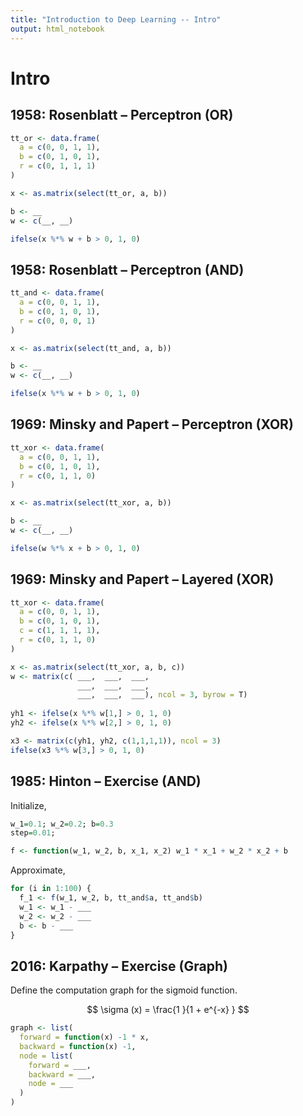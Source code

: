 ```yaml
---
title: "Introduction to Deep Learning -- Intro"
output: html_notebook
---
```


# Intro

## 1958: Rosenblatt -- Perceptron (OR)

```r
tt_or <- data.frame(
  a = c(0, 0, 1, 1),
  b = c(0, 1, 0, 1),
  r = c(0, 1, 1, 1)
)
```

```r
x <- as.matrix(select(tt_or, a, b))

b <- __
w <- c(__, __)

ifelse(x %*% w + b > 0, 1, 0)
```

## 1958: Rosenblatt -- Perceptron (AND)

```r
tt_and <- data.frame(
  a = c(0, 0, 1, 1),
  b = c(0, 1, 0, 1),
  r = c(0, 0, 0, 1)
)
```

```r
x <- as.matrix(select(tt_and, a, b))

b <- __
w <- c(__, __)

ifelse(x %*% w + b > 0, 1, 0)
```

## 1969: Minsky and Papert -- Perceptron (XOR)

```r
tt_xor <- data.frame(
  a = c(0, 0, 1, 1),
  b = c(0, 1, 0, 1),
  r = c(0, 1, 1, 0)
)
```

```r
x <- as.matrix(select(tt_xor, a, b))

b <- __
w <- c(__, __)

ifelse(w %*% x + b > 0, 1, 0)
```

## 1969: Minsky and Papert -- Layered (XOR)

```r
tt_xor <- data.frame(
  a = c(0, 0, 1, 1),
  b = c(0, 1, 0, 1),
  c = c(1, 1, 1, 1),
  r = c(0, 1, 1, 0)
)
```

```r
x <- as.matrix(select(tt_xor, a, b, c))
w <- matrix(c( ___,  ___,  ___,
               ___,  ___,  ___,
               ___,  ___,  ___), ncol = 3, byrow = T)
              
yh1 <- ifelse(x %*% w[1,] > 0, 1, 0)
yh2 <- ifelse(x %*% w[2,] > 0, 1, 0)

x3 <- matrix(c(yh1, yh2, c(1,1,1,1)), ncol = 3)
ifelse(x3 %*% w[3,] > 0, 1, 0)
```

## 1985: Hinton -- Exercise (AND)

Initialize,

```r
w_1=0.1; w_2=0.2; b=0.3
step=0.01;

f <- function(w_1, w_2, b, x_1, x_2) w_1 * x_1 + w_2 * x_2 + b
```

Approximate,

```r
for (i in 1:100) {
  f_1 <- f(w_1, w_2, b, tt_and$a, tt_and$b)
  w_1 <- w_1 - ___
  w_2 <- w_2 - ___
  b <- b - ___
}
```

## 2016: Karpathy -- Exercise (Graph)

Define the computation graph for the sigmoid function.

$$ \sigma (x) =  \frac{1 }{1 + e^{-x} } $$

```r
graph <- list(
  forward = function(x) -1 * x,
  backward = function(x) -1,
  node = list(
    forward = ___,
    backward = ___,
    node = ___
  )
)
```